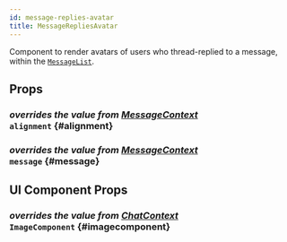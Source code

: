 ```yaml
---
id: message-replies-avatar
title: MessageRepliesAvatar
---
```




Component to render avatars of users who thread-replied to a message, within the [`MessageList`](../../message-list).

## Props

### <div class="label description">_overrides the value from [MessageContext](../contexts/message_context.mdx#alignment)_</div> `alignment` {#alignment}

<Alignment />

### <div class="label description">_overrides the value from [MessageContext](../contexts/message_context.mdx#message)_</div> `message` {#message}

<MessageProp />

## UI Component Props

### <div class="label description">_overrides the value from [ChatContext](../contexts/chat_context.mdx#imagecomponent)_</div> `ImageComponent` {#imagecomponent}

<ImageComponent />
